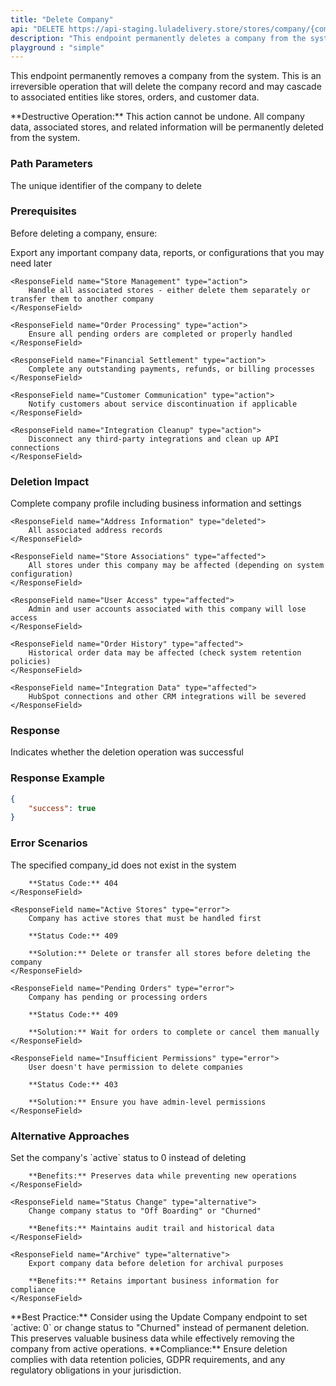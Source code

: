 ---
title: "Delete Company"
api: "DELETE https://api-staging.luladelivery.store/stores/company/{company_id}"
description: "This endpoint permanently deletes a company from the system. This is a destructive operation that will remove the company and potentially affect all associated stores, orders, and data. Use with extreme caution."
playground : "simple"
---

This endpoint permanently removes a company from the system. This is an irreversible operation that will delete the company record and may cascade to associated entities like stores, orders, and customer data.

<Warning>
**Destructive Operation:** This action cannot be undone. All company data, associated stores, and related information will be permanently deleted from the system.
</Warning>

### Path Parameters

<ParamField path="company_id" type="string" required>
    The unique identifier of the company to delete
</ParamField>

### Prerequisites

Before deleting a company, ensure:

<Accordion title="Pre-deletion Checklist">
    <ResponseField name="Backup Data" type="action">
        Export any important company data, reports, or configurations that you may need later
    </ResponseField>
    
    <ResponseField name="Store Management" type="action">
        Handle all associated stores - either delete them separately or transfer them to another company
    </ResponseField>
    
    <ResponseField name="Order Processing" type="action">
        Ensure all pending orders are completed or properly handled
    </ResponseField>
    
    <ResponseField name="Financial Settlement" type="action">
        Complete any outstanding payments, refunds, or billing processes
    </ResponseField>
    
    <ResponseField name="Customer Communication" type="action">
        Notify customers about service discontinuation if applicable
    </ResponseField>
    
    <ResponseField name="Integration Cleanup" type="action">
        Disconnect any third-party integrations and clean up API connections
    </ResponseField>
</Accordion>

### Deletion Impact

<Accordion title="What Gets Deleted">
    <ResponseField name="Company Record" type="deleted">
        Complete company profile including business information and settings
    </ResponseField>
    
    <ResponseField name="Address Information" type="deleted">
        All associated address records
    </ResponseField>
    
    <ResponseField name="Store Associations" type="affected">
        All stores under this company may be affected (depending on system configuration)
    </ResponseField>
    
    <ResponseField name="User Access" type="affected">
        Admin and user accounts associated with this company will lose access
    </ResponseField>
    
    <ResponseField name="Order History" type="affected">
        Historical order data may be affected (check system retention policies)
    </ResponseField>
    
    <ResponseField name="Integration Data" type="affected">
        HubSpot connections and other CRM integrations will be severed
    </ResponseField>
</Accordion>

### Response

<ResponseField name="success" type="boolean">
    Indicates whether the deletion operation was successful
</ResponseField>

### Response Example

```json
{
    "success": true
}
```

### Error Scenarios

<Accordion title="Common Deletion Errors">
    <ResponseField name="Company Not Found" type="error">
        The specified company_id does not exist in the system
        
        **Status Code:** 404
    </ResponseField>
    
    <ResponseField name="Active Stores" type="error">
        Company has active stores that must be handled first
        
        **Status Code:** 409
        
        **Solution:** Delete or transfer all stores before deleting the company
    </ResponseField>
    
    <ResponseField name="Pending Orders" type="error">
        Company has pending or processing orders
        
        **Status Code:** 409
        
        **Solution:** Wait for orders to complete or cancel them manually
    </ResponseField>
    
    <ResponseField name="Insufficient Permissions" type="error">
        User doesn't have permission to delete companies
        
        **Status Code:** 403
        
        **Solution:** Ensure you have admin-level permissions
    </ResponseField>
</Accordion>

### Alternative Approaches

<Accordion title="Alternatives to Deletion">
    <ResponseField name="Deactivation" type="alternative">
        Set the company's `active` status to 0 instead of deleting
        
        **Benefits:** Preserves data while preventing new operations
    </ResponseField>
    
    <ResponseField name="Status Change" type="alternative">
        Change company status to "Off Boarding" or "Churned"
        
        **Benefits:** Maintains audit trail and historical data
    </ResponseField>
    
    <ResponseField name="Archive" type="alternative">
        Export company data before deletion for archival purposes
        
        **Benefits:** Retains important business information for compliance
    </ResponseField>
</Accordion>

<Tip>
**Best Practice:** Consider using the Update Company endpoint to set `active: 0` or change status to "Churned" instead of permanent deletion. This preserves valuable business data while effectively removing the company from active operations.
</Tip>

<Note>
**Compliance:** Ensure deletion complies with data retention policies, GDPR requirements, and any regulatory obligations in your jurisdiction.
</Note>
